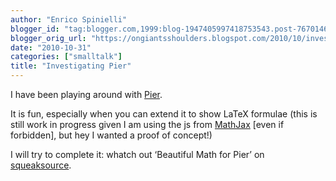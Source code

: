 ```yaml
---
author: "Enrico Spinielli"
blogger_id: "tag:blogger.com,1999:blog-1947405997418753543.post-7670146392801443094"
blogger_orig_url: "https://ongiantsshoulders.blogspot.com/2010/10/investigating-pier.html"
date: "2010-10-31"
categories: ["smalltalk"]
title: "Investigating Pier"
---
```


I have been playing around with [Pier](https://www.piercms.com/).

It is fun, especially when you can extend it to show LaTeX formulae (this is still work in progress given I am using the js from [MathJax](https://www.mathjax.org/) [even if forbidden], but hey I wanted a proof of concept!)

I will try to complete it: whatch out 'Beautiful Math for Pier' on [squeaksource](https://www.squeaksource.com/).